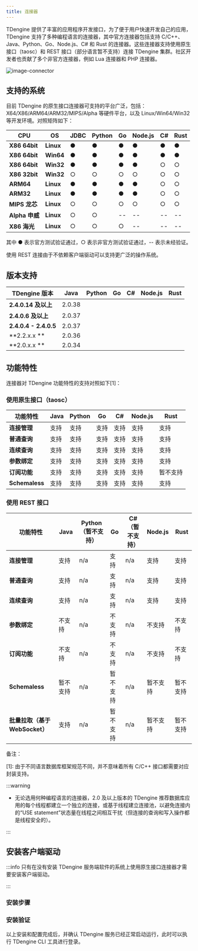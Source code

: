 ```yaml
---
title: 连接器
---
```


TDengine 提供了丰富的应用程序开发接口，为了便于用户快速开发自己的应用，TDengine 支持了多种编程语言的连接器，其中官方连接器包括支持 C/C++、Java、Python、Go、Node.js、C# 和 Rust 的连接器。这些连接器支持使用原生接口（taosc）和 REST 接口（部分语言暂不支持）连接 TDengine 集群。社区开发者也贡献了多个非官方连接器，例如 Lua 连接器和 PHP 连接器。

![image-connector](/img/connector.png)

## 支持的系统

目前 TDengine 的原生接口连接器可支持的平台广泛，包括：X64/X86/ARM64/ARM32/MIPS/Alpha 等硬件平台，以及 Linux/Win64/Win32 等开发环境。对照矩阵如下：

| **CPU**        | **OS**    | **JDBC** | **Python** | **Go** | **Node.js** | **C#** | **Rust** |
| -------------- | --------- | -------- | ---------- | ------ | ----------- | ------ | -------- |
| **X86 64bit**  | **Linux** | ●        | ●          | ●      | ●           | ●      | ●        |
| **X86 64bit**  | **Win64** | ●        | ●          | ●      | ●           | ●      | ●        |
| **X86 64bit**  | **Win32** | ●        | ●          | ●      | ●           | ○      | ○        |
| **X86 32bit**  | **Win32** | ○        | ○          | ○      | ○           | ○      | ○        |
| **ARM64**      | **Linux** | ●        | ●          | ●      | ●           | ○      | ○        |
| **ARM32**      | **Linux** | ●        | ●          | ●      | ●           | ○      | ○        |
| **MIPS 龙芯**  | **Linux** | ○        | ○          | ○      | ○           | ○      | ○        |
| **Alpha 申威** | **Linux** | ○        | ○          | --     | --          | --     | --       |
| **X86 海光**   | **Linux** | ○        | ○          | ○      | --          | --     | --       |

其中 ● 表示官方测试验证通过，○ 表示非官方测试验证通过，-- 表示未经验证。

使用 REST 连接由于不依赖客户端驱动可以支持更广泛的操作系统。

## 版本支持

| **TDengine 版本**      | **Java** | **Python** | **Go** | **C#** | **Node.js** | **Rust** |
| ---------------------- | -------- | ---------- | ------ | ------ | ----------- | -------- |
| **2.4.0.14 及以上**    | 2.0.38   |            |        |        |             |          |
| **2.4.0.6 及以上**     | 2.0.37   |            |        |        |             |          |
| **2.4.0.4 - 2.4.0.5**  | 2.0.37   |            |        |        |             |          |
| **2.2.x.x          **  | 2.0.36   |            |        |        |             |          |
| **2.0.x.x          **  | 2.0.34   |            |        |        |             |          |

## 功能特性

连接器对 TDengine 功能特性的支持对照如下[1]：

### 使用原生接口（taosc）

| **功能特性**       | **Java**  | **Python** | **Go**   | **C#**   | **Node.js** | **Rust** |
| ------------------ | --------- | ---------- | -------- | -------- | ----------- | -------- |
| **连接管理**       | 支持      | 支持       | 支持     | 支持     | 支持        | 支持     |
| **普通查询**       | 支持      | 支持       | 支持     | 支持     | 支持        | 支持     |
| **连续查询**       | 支持      | 支持       | 支持     | 支持     | 支持        | 支持     |
| **参数绑定**       | 支持      | 支持       | 支持     | 支持     | 支持        | 支持     |
| **订阅功能**       | 支持      | 支持       | 支持     | 支持     | 支持        | 暂不支持 |
| **Schemaless**     | 支持      | 支持       | 支持     | 支持     | 支持        | 支持     |

### 使用 REST 接口

| **功能特性**                  | **Java**  | **Python（暂不支持）** | **Go**   | **C#（暂不支持）**   | **Node.js** | **Rust** |
| ----------------------------- | --------- | ---------------------- | -------- | -------------------- | ----------- | -------- |
| **连接管理**                  | 支持      | n/a                    | 支持     | n/a                  | 支持        | 支持     |
| **普通查询**                  | 支持      | n/a                    | 支持     | n/a                  | 支持        | 支持     |
| **连续查询**                  | 支持      | n/a                    | 支持     | n/a                  | 支持        | 支持     |
| **参数绑定**                  | 不支持    | n/a                    | 不支持   | n/a                  | 不支持      | 不支持   |
| **订阅功能**                  | 不支持    | n/a                    | 不支持   | n/a                  | 不支持      | 不支持   |
| **Schemaless**                | 暂不支持  | n/a                    | 暂不支持 | n/a                  | 暂不支持    | 暂不支持 |
| **批量拉取（基于WebSocket）** | 支持      | n/a                    | 暂不支持 | n/a                  | 暂不支持    | 暂不支持 |

备注：

[1]: 由于不同语言数据库框架规范不同，并不意味着所有 C/C++ 接口都需要对应封装支持。

:::warning

- 无论选用何种编程语言的连接器，2.0 及以上版本的 TDengine 推荐数据库应用的每个线程都建立一个独立的连接，或基于线程建立连接池，以避免连接内的“USE statement”状态量在线程之间相互干扰（但连接的查询和写入操作都是线程安全的）。

:::


## 安装客户端驱动

:::info
只有在没有安装 TDengine 服务端软件的系统上使用原生接口连接器才需要安装客户端驱动。

:::

### 安装步骤

<Tabs defaultValue="linux" groupId="os">
  <TabItem value="linux" label="Linux">
    <InstallOnWindows />
  </TabItem>
  <TabItem value="windows" label="Windows">
    <InstallOnLinux />
  </TabItem>
</Tabs>

### 安装验证

以上安装和配置完成后，并确认 TDengine 服务已经正常启动运行，此时可以执行 TDengine CLI 工具进行登录。

<Tabs defaultValue="linux" groupId="os">
  <TabItem value="linux" label="Linux">
    <VerifyLinux />
  </TabItem>
  <TabItem value="windows" label="Windows">
    <VerifyWindows />
  </TabItem>
</Tabs>

